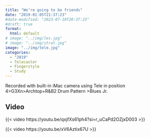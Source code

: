 ```yaml
---
title: "We’re going to be friends"
date: "2019-01-05T21:37:23"
#date-modified: "2023-07-10T20:37:23"
#draft: true
format: 
  html: default
# image: "../img/les.jpg"
# image: "../img/strat.jpg"
image: "../img/tele.jpg"
categories:
  - "2019"
  - Telecaster
  - Fingerstyle
  - Study
---
```


Recorded with built-in iMac camera using Tele in position 4\>G3Xn\>Archtop+R&B2 Drum Pattern \>Blues Jr.

## Video

{{< video https://youtu.be/qxjfXs61ph4?si=r_uCaPd2OZjxD003 >}}

{{< video https://youtu.be/xV6Aztix67U >}}
